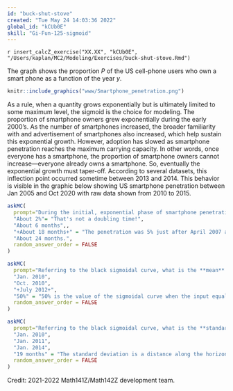 ```yaml
---
id: "buck-shut-stove"
created: "Tue May 24 14:03:36 2022"
global_id: "kCUb0E"
skill: "Gi-Fun-125-sigmoid"
---
```


`r insert_calcZ_exercise("XX.XX", "kCUb0E", "/Users/kaplan/MC2/Modeling/Exercises/buck-shut-stove.Rmd")`

The graph shows the proportion $P$ of the US cell-phone users who own a smart phone as a function of the year $y$. 

```r
knitr::include_graphics("www/Smartphone_penetration.png")
```

As a rule, when a quantity grows exponentially but is ultimately limited to some maximum level, the sigmoid is the choice for modeling. The proportion of smartphone owners grew exponentially during the early 2000's. As the number of smartphones increased, the broader familiarity with and advertisement of smartphones also increased, which help sustain this exponential growth. However, adoption has slowed as smartphone penetration reaches the maximum carrying capacity. In other words, once everyone has a smartphone, the proportion of smartphone owners cannot increase---everyone already owns a smartphone. So, eventually the exponential growth must taper-off. According to several datasets, this inflection point occurred sometime between 2013 and 2014. This behavior is visible in the graphic below showing US smartphone penetration between Jan 2005 and Oct 2020 with raw data shown from 2010 to 2015.

```r
askMC(
  prompt="During the initial, exponential phase of smartphone penetration, what was the doubling time for penetration? (Note that the horizontal axis labels have 1/4 year inbetween them.)",
  "About 2%"= "That's not a doubling time!",
  "About 6 months",,
  "+About 18 months+" = "The penetration was 5% just after April 2007 and doubled to 10% by October 2008.",
  "About 24 months.",
  random_answer_order = FALSE
)
```

```r
askMC(
  prompt="Referring to the black sigmoidal curve, what is the **mean** parameter?",
  "Jan. 2010",
  "Oct. 2010",
  "+July 2012+",
  "50%" = "50% is the value of the sigmoidal curve when the input equals the mean parameter.",
  random_answer_order = FALSE
)
``` 

```r
askMC(
  prompt="Referring to the black sigmoidal curve, what is the **standard deviation** parameter?",
  "Jan. 2010",
  "Jan. 2011", 
  "Jan. 2014",
  "19 months" = "The standard deviation is a distance along the horizontal axis. Such a distance is measured in months.",
  random_answer_order = FALSE
)
```

Credit: 2021-2022 Math141Z/Math142Z development team.


